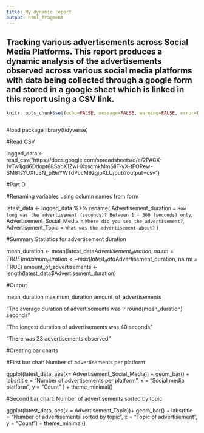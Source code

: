 ```yaml
---
title: My dynamic report
output: html_fragment
---
```


## Tracking various advertisements across Social Media Platforms. This report produces a dynamic analysis of the advertisements observed across various social media platforms with data being collected through a google form and stored in a google sheet which is linked in this report using a CSV link.

```r
knitr::opts_chunk$set(echo=FALSE, message=FALSE, warning=FALSE, error=FALSE)

```

```css

```


#load package
library(tidyverse)


#Read CSV

logged_data <-
  read_csv("https://docs.google.com/spreadsheets/d/e/2PACX-1vTw1jgd6Ddopt68SabX1ZwHXxscmkMmSllT-yX-tFOPew-SM81sYUXtu3N_pI9nYWTdPccM9zgipXLU/pub?output=csv") 
  

#Part D 

#Renaming variables using column names from form

latest_data <- logged_data %>%
  rename(
    Advertisement_duration = `How long was the advertisement (seconds)? Between 1 - 300 (seconds) only`,
    Advertisement_Social_Media = `Where did you see the advertisement?`,
    Advertisement_Topic = `What was the advertisement about?`
  )


#Summary Statistics for advertisement duration

mean_duration <- mean(latest_data$Advertisement_duration, na.rm = TRUE)
maximum_duration <- max(latest_data$Advertisement_duration, na.rm = TRUE)
amount_of_advertisements <- length(latest_data$Advertisement_duration)

#Output

mean_duration 
maximum_duration
amount_of_advertisements

"The average duration of advertisements was 'r round(mean_duration) seconds"

"The longest duration of advertisements was 40 seconds"

"There was 23 advertisements observed"



#Creating bar charts 

#First bar chat: Number of advertisements per platform

ggplot(latest_data, aes(x= Advertisement_Social_Media)) + 
         geom_bar() + 
         labs(title = "Number of advertisements per platform",
              x = "Social media platform",
              y = "Count"
              ) + 
         theme_minimal()
       
       
#Second bar chart: Number of advertisements sorted by topic 

ggplot(latest_data, aes(x = Advertisement_Topic))+ 
  geom_bar() + 
  labs(title = "Number of advertisements sorted by topic",
  x = "Topic of advertisement",
  y = "Count") + 
  theme_minimal()



       



       












